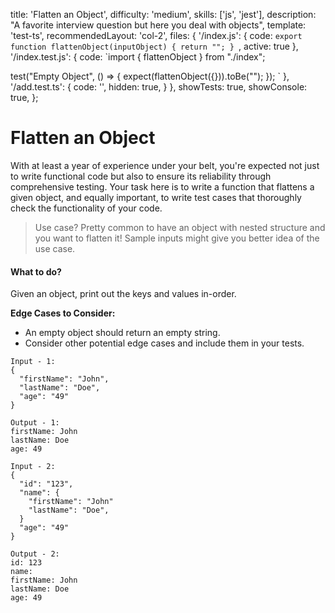   title: 'Flatten an Object',
  difficulty: 'medium',
  skills: ['js', 'jest'],
  description:
    "A favorite interview question but here you deal with objects",
  template: 'test-ts',
  recommendedLayout: 'col-2',
  files: {
    '/index.js': {
      code: `export function flattenObject(inputObject) {
  return "";
}
`,
      active: true
    },
    '/index.test.js': {
      code: `import { flattenObject } from "./index";

test("Empty Object", () => {
  expect(flattenObject({})).toBe("");
});
`
      },
    '/add.test.ts': {
      code: '',
      hidden: true,
    }
  },
  showTests: true,
  showConsole: true,
};

# Flatten an Object

With at least a year of experience under your belt, you're expected not just to write functional code but also to ensure its reliability through comprehensive testing. Your task here is to write a function that flattens a given object, and equally important, to write test cases that thoroughly check the functionality of your code.

> Use case? Pretty common to have an object with nested structure and you want to flatten it! Sample inputs might give you better idea of the use case. 

#### What to do?
Given an object, print out the keys and values in-order. 

**Edge Cases to Consider:**
- An empty object should return an empty string.
- Consider other potential edge cases and include them in your tests.

```
Input - 1: 
{
  "firstName": "John",
  "lastName": "Doe",
  "age": "49"
}
```
```
Output - 1:
firstName: John
lastName: Doe
age: 49
```
```
Input - 2: 
{
  "id": "123",
  "name": {
    "firstName": "John"
    "lastName": "Doe",
  }
  "age": "49"
}
```
```
Output - 2:
id: 123
name:
firstName: John
lastName: Doe
age: 49
```